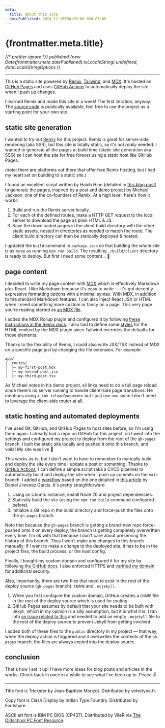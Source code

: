```yaml
---
meta:
  title: about this site
  datePublished: 2024-12-16T00:00:00.000-05:00
---
```



# {frontmatter.meta.title}

<em className="text-center text-xs">
  {/* prettier-ignore */}
  published {new Date(frontmatter.meta.datePublished).toLocaleString(
    undefined,
    dateLocaleStringOptions
  )}
</em>

---

This is a static site powered by [Remix](https://remix.run/), [Tailwind](https://tailwindcss.com/), and [MDX](https://mdxjs.com/). It's hosted on [GitHub Pages](https://pages.github.com/) and uses [GitHub Actions](https://github.com/features/actions) to automatically deploy the site when I push up changes.

I learned Remix and made this site in a week! The first iteration, anyway. The [source code](https://github.com/benwilson34/benz-house) is publically available, feel free to use the project as a starting point for your own site.

## static site generation

I wanted to try out [Remix](https://remix.run/) for this project. Remix is great for server-side rendering (aka SSR), but this site is totally static, so it's not _really_ needed. I wanted to generate all the pages at build time (static site generation aka SSG) so I can host the site for free forever using a static host like GitHub Pages.

(note: there are platforms out there that offer free Remix hosting, but I had my heart set on building to a static site.)

I found an excellent script written by Habib Hinn (detailed in [this blog post](https://habibhinn.com/blog/how-to-generate-a-static-site-using-remix-run-framework)) to generate the pages, inspired by a post and [demo project](https://github.com/mjackson/remix-ssg-example) by Michael Jackson, one of the co-founders of Remix. At a high level, here's how it works:

1. Build and run the Remix server locally.
1. For each of the defined routes, make a HTTP GET request to the local server to download the page as plain HTML & JS.
1. Save the downloaded pages in the client build directory with the other static assets, nested in directories as needed to match the route. The client build directory can then be statically deployed & hosted.

I updated the `build` command in `package.json` so that building the whole site is as easy as running `npm run build`. The resulting `./build/client` directory is ready to deploy. But first I need some content... 🤔

## page content

I decided to write my page content with [MDX](https://mdxjs.com/) which is effectively Markdown plus React. I like Markdown because it's easy to write — it's got decently expressive formatting options with a minimal syntax. With MDX, in addition to the standard Markdown features, I can also inject React JSX or HTML when I need something more custom or fancy on a page. This very page you're reading started as [an MDX file](https://github.com/benwilson34/benz-house/blob/main/app/routes/about.mdx).

I added the MDX Rollup plugin and configured it by following [these instructions in the Remix docs](https://remix.run/docs/en/main/guides/vite#add-mdx-plugin). I also had to define some [styles](https://github.com/benwilson34/benz-house/blob/0c20aa282b43bb17611eb66ba81a6d7d420fc67a/app/tailwind.css) for the HTML emitted by the MDX plugin since Tailwind overrides the defaults for those elements.

Thanks to the flexibility of Remix, I could also write JSX/TSX instead of MDX on a specific page just by changing the file extension. For example:

```
app/
├─ routes/
│  ├─ my-first-post.mdx
│  ├─ my-second-post.jsx
│  ├─ my-third-post.tsx
```

As Michael notes in his demo project, all links need to do a full page reload since there's no server running to handle client-side page transitions. He mentions using `<Link reloadDocument>` but I just use `<a>` since I don't need to leverage the client-side router at all.

## static hosting and automated deployments

I've used Git, GitHub, and GitHub Pages to host sites before, so I'm using them again. I already had a repo on GitHub for this project, so I went into the settings and configured my project to deploy from the root of the `gh-pages` branch. I built the static site locally and pushed it onto this branch, and voilà! My site was live 🙌

This works as-is, but I don't want to have to remember to manually build and deploy the site every time I update a post or something. Thanks to [GitHub Actions](https://github.com/features/actions), I can define a simple script (aka a CI/CD pipeline) to automatically build and deploy the site when I push up commits on the `main` branch. I added a [workflow](https://github.com/benwilson34/benz-house/blob/main/.github/workflows/main.yml) based on the one detailed in [this article](https://medium.com/@danieljimgarcia/publishing-static-sites-to-github-pages-using-github-actions-8040f57dfeaf) by Daniel Jimenez Garcia. It's pretty straightforward:

1. Using an Ubuntu instance, install Node 20 and project dependencies.
1. Statically build the site (using the `npm run build` command configured before).
1. Initialize a Git repo in the build directory and force-push the files onto the `gh-pages` branch.

Note that because the `gh-pages` branch is getting a brand-new repo force-pushed onto it on every deploy, the branch is getting completely overwritten every time. I'm ok with that because I don't care about preserving the history of this branch. Thus I won't make any changes to this branch manually; if I want to make a change to the deployed site, it has to be in the project files, the build process, or the host config.

Finally, I bought my custom domain and configured it for my site by following [the GitHub docs](https://docs.github.com/en/pages/configuring-a-custom-domain-for-your-github-pages-site). I also enforced HTTPS and [verified my domain](https://docs.github.com/en/pages/configuring-a-custom-domain-for-your-github-pages-site/verifying-your-custom-domain-for-github-pages) for additional security.

Also, importantly, there are two files that need to exist in the root of the deploy source (`gh-pages` branch): `CNAME` and `.nojekyll`.

1. When you first configure the custom domain, GitHub creates a `CNAME` file in the root of the deploy source which is used for routing.
1. GitHub Pages assumes by default that your site needs to be built with Jekyll, which in my opinion is a silly assumption, but it is what it is. I ran into [an issue related to this](https://github.com/orgs/community/discussions/23166) and needed to add an empty `.nojekyll` file to the root of the deploy source to prevent Jekyll from getting involved.

I added both of these files to the `public` directory in my project — that way, when the deploy action is triggered and it overwrites the contents of the `gh-pages` branch, the files are always copied into the deploy source.

## conclusion

That's how I set it up! I have more ideas for blog posts and articles in the works. Check back in once in a while to see what I've been up to. Peace ✌

---

Title font is Trickster by Jean-Baptiste Morizot. Distributed by velvetyne.fr.

Copy font is Clash Display by Indian Type Foundry. Distributed by Fontshare.

ASCII art font is IBM PC BIOS (CP437). Distributed by VileR via [The Oldschool PC Font Resource](https://int10h.org/oldschool-pc-fonts/).
